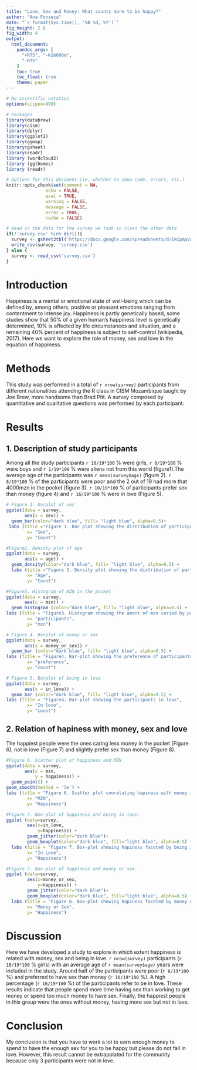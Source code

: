 ```yaml
---
title: "Love, Sex and Money: What counts more to be happy?"
author: "Ana Fonseca"
date: "`r format(Sys.time(), '%B %d, %Y')`"
fig_height: 2.6
fig_width: 4
output:
  html_document:
    pandoc_args: [
      "+RTS", "-K16000m",
      "-RTS"
    ]
    toc: true
    toc_float: true
    theme: paper
---
```



```r
# No scientific notation
options(scipen=999)

# Packages 
library(databrew)
library(cism)
library(dplyr)
library(ggplot2)
library(ggmap)
library(gsheet)
library(readr)
library (wordcloud2)
library (ggthemes)
library (readr)

# Options for this document (ie, whether to show code, errors, etc.)
knitr::opts_chunk$set(comment = NA, 
               echo = FALSE,
               eval = TRUE,
               warning = FALSE, 
               message = FALSE, 
               error = TRUE, 
               cache = FALSE)

# Read in the data for the survey we took in class the other data
if(!'survey.csv' %in% dir()){
  survey <- gsheet2tbl('https://docs.google.com/spreadsheets/d/1kCpmpVqD4tzkdGgyLQGVqeZG1sJoe2FwFJIxtDRsrb0/edit?usp=sharing')
  write_csv(survey, 'survey.csv')
} else {
  survey <- read_csv('survey.csv')
}
```

# Introduction

Happiness is a mental or emotional state of well-being which can be defined by, among others, positive or pleasant emotions ranging from contentment to intense joy. Happiness is partly genetically based, some studies show that 50% of a given human's happiness level is genetically determined, 10% is affected by life circumstances and situation, and a remaining 40% percent of happiness is subject to self-control (wikipedia, 2017).
Here we want to explore the role of  money, sex and love in the equation of happiness.

# Methods

This study was performed in a total of `r nrow(survey)` participants from different nationalities attending the R class in CISM Mozambique taught by Joe Brew, more handsome than Brad Pitt. A  survey composed by quantitative and qualitative questions was performed by each participant.

# Results

## 1. Description of study participants

Among all the study participants `r 10/19*100` % were girls, `r 8/19*100` % were boys and `r 1/19*100` % were aliens not from this world (figure1).The average age of the participants was `r mean(survey$age)` (figure 2). `r 8/19*100` % of the participants were poor and the 2 out of 19 had more that 4000mzn in the pocket (figure 3).  `r 10/19*100` % of participants prefer sex than money (figure 4) and `r 16/19*100` % were in love (Figure 5).

```r
# Figure 1. barplot of sex 
ggplot(data = survey,
       aes(x = sex)) +
  geom_bar(color="dark blue", fill= "light blue", alpha=0.5)+
 labs (title ="Figure 1. Bar plot showing the distribution of participants by sex ",
        x= "Sex",
        y= "Count")
```


```r
#Figure2. Density plot of age
ggplot(data = survey,
       aes(x = age)) +
  geom_density(color="dark blue", fill= "light blue", alpha=0.5) +
  labs (title ="Figure 2. Density plot showing the distribution of participants by age ",
        x= "Age",
        y= "Count")
```

```r
#Figure3. Histogram of MZN in the pocket
ggplot(data = survey,
       aes(x = mzn)) +
  geom_histogram (color="dark blue", fill= "light blue", alpha=0.5) +
labs (title = "Figure3. Histogram showing the amont of mzn caried by participants",
        x= "participants",
        y= "mzn")
```

```r
# Figure 4. Barplot of money or sex
ggplot(data = survey,
       aes(x = money_or_sex)) +
  geom_bar (color="dark blue", fill= "light blue", alpha=0.5) +
labs (title = "Figure4. Bar-plot showing the preference of participants regarding money or sex",
        x= "preference",
        y= "count")
```

```r
# Figure 5. Barplot of being in love
ggplot(data = survey,
       aes(x = in_love)) +
  geom_bar (color="dark blue", fill= "light blue", alpha=0.5) +
labs (title = "Figure4. Bar-plot showing the participants in love",
        x= "In love",
        y= "count")
```

## 2. Relation of hapiness with money, sex and love

The happiest people were the ones caring less money in the pocket (Figure 6), not in love (Figure 7) and slightly prefer sex than money (Figure 8).  

```r
#Figure 6. Scatter plot of happiness and MZN
ggplot(data = survey,
       aes(x = mzn,
           y = happiness)) +
  geom_point() +
geom_smooth(method = 'lm') +
labs (title = "Figure 6. Scatter plot coorelating hapiness with money in the pocket",
        x= "MZN",
        y= "Happiness")

```


```r
#Figure 7. Box-plot of happiness and being in love.
ggplot (data=survey,
        aes(x=in_love,
            y=happiness)) +
        geom_jitter(color="dark blue")+
        geom_boxplot(color="dark blue", fill="light blue", alpha=0.5) +
  labs (title = "Figure 7. Box-plot showing hapiness faceted by being in love or not ",
        x= "In Love",
        y= "Happiness")
```

 
```r
#Figure 7. Box-plot of happiness and money or sex.
ggplot (data=survey,
        aes(x=money_or_sex,
            y=happiness)) +
        geom_jitter(color="dark blue")+
        geom_boxplot(color="dark blue", fill="light blue", alpha=0.5) +
  labs (title = "Figure 8. Box-plot showing hapiness faceted by money or sex ",
        x= "Money or Sex",
        y= "Happiness")
```

# Discussion

Here we have developed a study to explore in which extent happiness is related with money, sex and being in love. `r nrow(survey)` participants (`r 10/19*100` %  girls) with an average age of `r mean(survey$age)` years were included in the study. Around half of the participants were poor (`r 8/19*100` %) and preferred to have sex than money (`r 10/19*100` %). A high percentage (`r 16/19*100` %) of the participants refer to be in love. These results indicate that people spend more time having sex than working to get money or spend too much money to have sex.
Finally, the happiest people in this group were the ones without money, having more sex but not in love. 

# Conclusion
My conclusion is that you have to work a lot to earn enough money to spend to have the enough sex for you to be happy but please do not fall in love. However, this result cannot be extrapolated for the community because only 3 participants were not in love.




